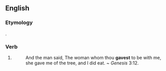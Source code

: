 ==English==

===Etymology===
{{suffix|gave|st|lang=en}}.

===Verb===
{{head|en|simple past form|cat2=second-person singular forms}}

# {{context|archaic|lang=en}} {{form of|second-person singular simple past form|give|lang=en}}
#: And the man said, The woman whom thou '''gavest''' to be with me, she gave me of the tree, and I did eat. ~ ''Genesis'' 3:12.{{attention|en|which version of the Bible?}}